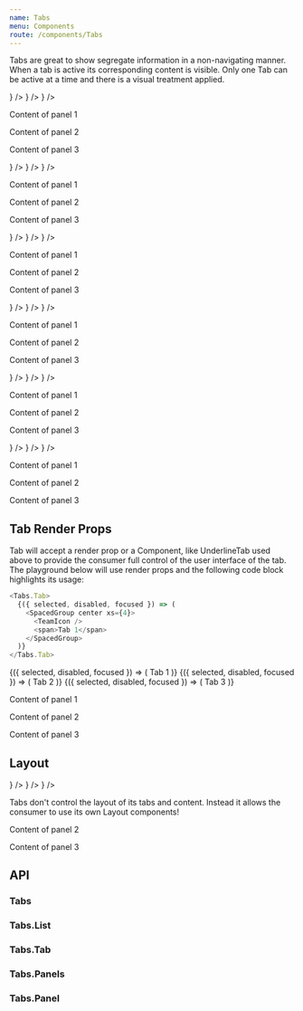 ```yaml
---
name: Tabs
menu: Components
route: /components/Tabs
---
```



Tabs are great to show segregate information in a non-navigating manner. When a tab is active its corresponding content is visible.
Only one Tab can be active at a time and there is a visual treatment applied.

<Playground>
  <form action="/submission">
    <SpacedGroup xs={16}>
      <Tabs defaultActiveTab={0} defaultFocusedTab={0} data-test="Tabs">
        <Grid>
          <Tabs.List data-test="Tabs.List">
            <Tabs.Tab data-test="Tabs.Tab.1">
              <UnderlineTab title="Tab 1" icon={<TeamIcon />} />
            </Tabs.Tab>
            <Tabs.Tab data-test="Tabs.Tab.2">
              <UnderlineTab title="Tab 2" icon={<TeamIcon />} />
            </Tabs.Tab>
            <Tabs.Tab data-test="Tabs.Tab.3">
              <UnderlineTab title="Tab 3" icon={<TeamIcon />} />
            </Tabs.Tab>
          </Tabs.List>
          <Tabs.Panels>
            <Tabs.Panel data-test="Tabs.Panel.1">
              <p>Content of panel 1</p>
            </Tabs.Panel>
            <Tabs.Panel data-test="Tabs.Panel.2">
              <p>Content of panel 2</p>
            </Tabs.Panel>
            <Tabs.Panel data-test="Tabs.Panel.3">
              <p>Content of panel 3</p>
            </Tabs.Panel>
          </Tabs.Panels>
        </Grid>
      </Tabs>
      <Tabs defaultActiveTab={2}>
        <Grid>
          <Tabs.List>
            <Tabs.Tab>
              <UnderlineTab title="Tab 1" icon={<TeamIcon />} />
            </Tabs.Tab>
            <Tabs.Tab disabled>
              <UnderlineTab title="Tab 2" icon={<TeamIcon />} />
            </Tabs.Tab>
            <Tabs.Tab>
              <UnderlineTab title="Tab 3" icon={<TeamIcon />} />
            </Tabs.Tab>
          </Tabs.List>
          <Tabs.Panels>
            <Tabs.Panel>
              <p>Content of panel 1</p>
            </Tabs.Panel>
            <Tabs.Panel>
              <p>Content of panel 2</p>
            </Tabs.Panel>
            <Tabs.Panel>
              <p>Content of panel 3</p>
            </Tabs.Panel>
          </Tabs.Panels>
        </Grid>
      </Tabs>
      <Tabs defaultActiveTab={2}>
        <Grid>
          <Tabs.List>
            <Tabs.Tab disabled>
              <UnderlineTab title="Tab 1" icon={<TeamIcon />} />
            </Tabs.Tab>
            <Tabs.Tab disabled>
              <UnderlineTab title="Tab 2" icon={<TeamIcon />} />
            </Tabs.Tab>
            <Tabs.Tab>
              <UnderlineTab title="Tab 3" icon={<TeamIcon />} />
            </Tabs.Tab>
          </Tabs.List>
          <Tabs.Panels>
            <Tabs.Panel>
              <p>Content of panel 1</p>
            </Tabs.Panel>
            <Tabs.Panel>
              <p>Content of panel 2</p>
            </Tabs.Panel>
            <Tabs.Panel>
              <p>Content of panel 3</p>
            </Tabs.Panel>
          </Tabs.Panels>
        </Grid>
      </Tabs>
      <Tabs defaultActiveTab={0}>
        <Grid>
          <Tabs.List>
            <Tabs.Tab>
              <UnderlineTab title="Tab 1" icon={<TeamIcon />} />
            </Tabs.Tab>
            <Tabs.Tab disabled>
              <UnderlineTab title="Tab 2" icon={<TeamIcon />} />
            </Tabs.Tab>
            <Tabs.Tab disabled>
              <UnderlineTab title="Tab 3" icon={<TeamIcon />} />
            </Tabs.Tab>
          </Tabs.List>
          <Tabs.Panels>
            <Tabs.Panel>
              <p>Content of panel 1</p>
            </Tabs.Panel>
            <Tabs.Panel>
              <p>Content of panel 2</p>
            </Tabs.Panel>
            <Tabs.Panel>
              <p>Content of panel 3</p>
            </Tabs.Panel>
          </Tabs.Panels>
        </Grid>
      </Tabs>
      <Tabs defaultActiveTab={1}>
        <Grid>
          <Tabs.List>
            <Tabs.Tab disabled>
              <UnderlineTab title="Tab 1" icon={<TeamIcon />} />
            </Tabs.Tab>
            <Tabs.Tab>
              <UnderlineTab title="Tab 2" icon={<TeamIcon />} />
            </Tabs.Tab>
            <Tabs.Tab disabled>
              <UnderlineTab title="Tab 3" icon={<TeamIcon />} />
            </Tabs.Tab>
          </Tabs.List>
          <Tabs.Panels>
            <Tabs.Panel>
              <p>Content of panel 1</p>
            </Tabs.Panel>
            <Tabs.Panel>
              <p>Content of panel 2</p>
            </Tabs.Panel>
            <Tabs.Panel>
              <p>Content of panel 3</p>
            </Tabs.Panel>
          </Tabs.Panels>
        </Grid>
      </Tabs>
      <Tabs defaultActiveTab={0}>
        <Grid>
          <Tabs.List>
            <Tabs.Tab disabled>
              <UnderlineTab title="Tab 1" icon={<TeamIcon />} />
            </Tabs.Tab>
            <Tabs.Tab disabled>
              <UnderlineTab title="Tab 2" icon={<TeamIcon />} />
            </Tabs.Tab>
            <Tabs.Tab disabled>
              <UnderlineTab title="Tab 3" icon={<TeamIcon />} />
            </Tabs.Tab>
          </Tabs.List>
          <Tabs.Panels>
            <Tabs.Panel>
              <p>Content of panel 1</p>
            </Tabs.Panel>
            <Tabs.Panel>
              <p>Content of panel 2</p>
            </Tabs.Panel>
            <Tabs.Panel>
              <p>Content of panel 3</p>
            </Tabs.Panel>
          </Tabs.Panels>
        </Grid>
      </Tabs>
    </SpacedGroup>
  </form>
</Playground>

## Tab Render Props

Tab will accept a render prop or a Component, like UnderlineTab used above to provide the consumer full control of the user interface of the tab.
The playground below will use render props and the following code block highlights its usage:

```js
<Tabs.Tab>
  {({ selected, disabled, focused }) => (
    <SpacedGroup center xs={4}>
      <TeamIcon />
      <span>Tab 1</span>
    </SpacedGroup>
  )}
</Tabs.Tab>
```

<Playground>
  <SpacedGroup>
    <Tabs defaultActiveTab={0}>
      <Grid>
        <Tabs.List>
          <Tabs.Tab>
            {({ selected, disabled, focused }) => (
              <SpacedGroup center xs={4}>
                <TeamIcon />
                <span>Tab 1</span>
              </SpacedGroup>
            )}
          </Tabs.Tab>
          <Tabs.Tab disabled>
            {({ selected, disabled, focused }) => (
              <SpacedGroup center xs={4}>
                <TeamIcon />
                <span>Tab 2</span>
              </SpacedGroup>
            )}
          </Tabs.Tab>
          <Tabs.Tab>
            {({ selected, disabled, focused }) => (
              <SpacedGroup center xs={4}>
                <TeamIcon />
                <span>Tab 3</span>
              </SpacedGroup>
            )}
          </Tabs.Tab>
        </Tabs.List>
        <Tabs.Panels>
          <Tabs.Panel>
            <p>Content of panel 1</p>
          </Tabs.Panel>
          <Tabs.Panel>
            <p>Content of panel 2</p>
          </Tabs.Panel>
          <Tabs.Panel>
            <p>Content of panel 3</p>
          </Tabs.Panel>
        </Tabs.Panels>
      </Grid>
    </Tabs>
  </SpacedGroup>
</Playground>

## Layout

<Playground>
  <SpacedGroup>
    <Tabs defaultActiveTab={0}>
      <Grid>
        <Tabs.List>
          <Tabs.Tab>
            <UnderlineTab placement="right" title="Tab 1" icon={<TeamIcon />} />
          </Tabs.Tab>
          <Tabs.Tab>
            <UnderlineTab placement="right" title="Tab 2" icon={<TeamIcon />} />
          </Tabs.Tab>
          <Tabs.Tab>
            <UnderlineTab placement="right" title="Tab 3" icon={<TeamIcon />} />
          </Tabs.Tab>
        </Tabs.List>
        <SpacedGroup>
          <Tabs.Panels>
            <Tabs.Panel>
              <p>
                Tabs don't control the layout of its tabs and content. Instead
                it allows the consumer to use its own Layout components!
              </p>
            </Tabs.Panel>
            <Tabs.Panel>
              <p>Content of panel 2</p>
            </Tabs.Panel>
            <Tabs.Panel>
              <p>Content of panel 3</p>
            </Tabs.Panel>
          </Tabs.Panels>
        </SpacedGroup>
      </Grid>
    </Tabs>
  </SpacedGroup>
</Playground>

## API

### Tabs

<PropsTable of={Tabs} />

### Tabs.List

<PropsTable of={Tabs.List} />

### Tabs.Tab

<PropsTable of={Tabs.Tab} />

### Tabs.Panels

<PropsTable of={Tabs.Panels} />

### Tabs.Panel

<PropsTable of={Tabs.Panel} />
